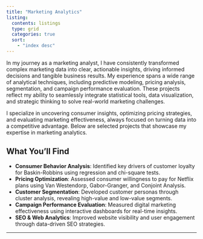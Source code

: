 ```yaml
---
title: "Marketing Analytics"
listing: 
  contents: listings
  type: grid
  categories: true
  sort: 
    - "index desc"
---
```


In my journey as a marketing analyst, I have consistently transformed complex marketing data into clear, actionable insights, driving informed decisions and tangible business results. My experience spans a wide range of analytical techniques, including predictive modeling, pricing analysis, segmentation, and campaign performance evaluation. These projects reflect my ability to seamlessly integrate statistical tools, data visualization, and strategic thinking to solve real-world marketing challenges.


I specialize in uncovering consumer insights, optimizing pricing strategies, and evaluating marketing effectiveness, always focused on turning data into a competitive advantage. Below are selected projects that showcase my expertise in marketing analytics.

## What You’ll Find

-   **Consumer Behavior Analysis**: Identified key drivers of customer loyalty for Baskin-Robbins using regression and chi-square tests.
-   **Pricing Optimization**: Assessed consumer willingness to pay for Netflix plans using Van Westendorp, Gabor-Granger, and Conjoint Analysis.
-   **Customer Segmentation**: Developed customer personas through cluster analysis, revealing high-value and low-value segments.
-   **Campaign Performance Evaluation**: Measured digital marketing effectiveness using interactive dashboards for real-time insights.
-   **SEO & Web Analytics**: Improved website visibility and user engagement through data-driven SEO strategies.

------------------------------------------------------------------------

